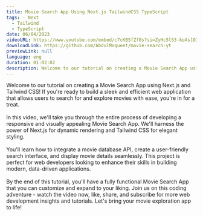 ```yaml
---
title: Movie Search App Using Next.js TailwindCSS TypeScript
tags: - Next
  - Tailwind
  - TypeScript
date: 06/04/2023
videoURL: https://www.youtube.com/embed/c7cKBSfZf0s?si=ZyHc5l53-koAslO1
downloadLink: https://github.com/AbdulMoqueet/movie-search-yt
previewLink: null
language: eng
duration: 01:02:02
description: Welcome to our tutorial on creating a Movie Search App using Next.js and Tailwind CSS! If you're ready to build a sleek and efficient web application that allows users to search for and explore movies with ease, you're in for a treat.
---
```


Welcome to our tutorial on creating a Movie Search App using Next.js and Tailwind CSS! If you're ready to build a sleek and efficient web application that allows users to search for and explore movies with ease, you're in for a treat.<br /><br />In this video, we'll take you through the entire process of developing a responsive and visually appealing Movie Search App. We'll harness the power of Next.js for dynamic rendering and Tailwind CSS for elegant styling.<br /><br />You'll learn how to integrate a movie database API, create a user-friendly search interface, and display movie details seamlessly. This project is perfect for web developers looking to enhance their skills in building modern, data-driven applications.<br /><br />By the end of this tutorial, you'll have a fully functional Movie Search App that you can customize and expand to your liking. Join us on this coding adventure - watch the video now, like, share, and subscribe for more web development insights and tutorials. Let's bring your movie exploration app to life!
